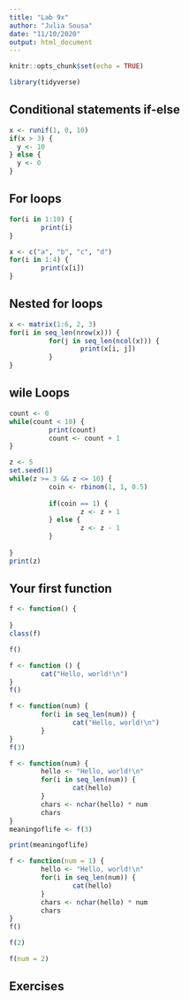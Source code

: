 ```yaml
---
title: "Lab 9x"
author: "Julia Sousa"
date: "11/10/2020"
output: html_document
---
```


```r
knitr::opts_chunk$set(echo = TRUE)
```


```r

library(tidyverse)

```



## Conditional statements if-else

```r

x <- runif(1, 0, 10)
if(x > 3) {
  y <- 10
} else {
  y <- 0
}


```


## For loops

```r

for(i in 1:10) {
        print(i)
}

```

```r

x <- c("a", "b", "c", "d")
for(i in 1:4) {
        print(x[i])
}

```

## Nested for loops

```r

x <- matrix(1:6, 2, 3)
for(i in seq_len(nrow(x))) {
          for(j in seq_len(ncol(x))) {
                  print(x[i, j])
          }
}

```

## wile Loops

```r

count <- 0
while(count < 10) {
          print(count)
          count <- count + 1
}

```

```r

z <- 5
set.seed(1)
while(z >= 3 && z <= 10) {
          coin <- rbinom(1, 1, 0.5)
          
          if(coin == 1) {
                  z <- z + 1
          } else {
                  z <- z - 1
          }
          
}
print(z)

```

## Your first function

```r

f <- function() {
  
}
class(f)

```

```r

f()

```

```r

f <- function () {
        cat("Hello, world!\n")
}
f()

```

```r

f <- function(num) {
        for(i in seq_len(num)) {
                cat("Hello, world!\n")
        }
}
f(3)

```

```r

f <- function(num) {
        hello <- "Hello, world!\n"
        for(i in seq_len(num)) {
                cat(hello)
        }
        chars <- nchar(hello) * num
        chars
}
meaningoflife <- f(3)

```

```r

print(meaningoflife)

```

```r

f <- function(num = 1) {
        hello <- "Hello, world!\n"
        for(i in seq_len(num)) {
                cat(hello)
        }
        chars <- nchar(hello) * num
        chars
}
f()

```

```r

f(2)

```

```r

f(num = 2)

```


## Exercises



















